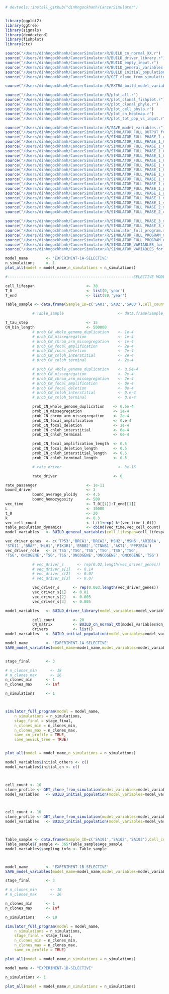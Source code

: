 ```r
# devtools::install_github("dinhngockhanh/CancerSimulator")


library(ggplot2)
library(ggtree)
library(signals)
library(dendextend)
library(fishplot)
library(ctc)

source("/Users/dinhngockhanh/CancerSimulator/R/BUILD_cn_normal_XX.r")
source("/Users/dinhngockhanh/CancerSimulator/R/BUILD_driver_library.r")
source("/Users/dinhngockhanh/CancerSimulator/R/BUILD_empty_input.r")
source("/Users/dinhngockhanh/CancerSimulator/R/BUILD_general_variables.r")
source("/Users/dinhngockhanh/CancerSimulator/R/BUILD_initial_population.r")
source("/Users/dinhngockhanh/CancerSimulator/R/GET_clone_from_simulation.r")

source("/Users/dinhngockhanh/CancerSimulator/R/EXTRA_build_model_variables_from_sample.r")

source("/Users/dinhngockhanh/CancerSimulator/R/plot_all.r")
source("/Users/dinhngockhanh/CancerSimulator/R/plot_clonal_fishplot.r")
source("/Users/dinhngockhanh/CancerSimulator/R/plot_clonal_phylo.r")
source("/Users/dinhngockhanh/CancerSimulator/R/plot_cell_phylo.r")
source("/Users/dinhngockhanh/CancerSimulator/R/plot_cn_heatmap.r")
source("/Users/dinhngockhanh/CancerSimulator/R/plot_tot_pop_vs_input.r")

source("/Users/dinhngockhanh/CancerSimulator/R/SAVE_model_variables.r")
source("/Users/dinhngockhanh/CancerSimulator/R/SIMULATOR_FULL_OUTPUT_for_comparison_between_MATLAB_and_R.r")
source("/Users/dinhngockhanh/CancerSimulator/R/SIMULATOR_FULL_PHASE_1_clonal_population_cleaning.r")
source("/Users/dinhngockhanh/CancerSimulator/R/SIMULATOR_FULL_PHASE_1_CN_chrom_arm_missegregation.r")
source("/Users/dinhngockhanh/CancerSimulator/R/SIMULATOR_FULL_PHASE_1_CN_cnloh_interstitial.r")
source("/Users/dinhngockhanh/CancerSimulator/R/SIMULATOR_FULL_PHASE_1_CN_cnloh_terminal.r")
source("/Users/dinhngockhanh/CancerSimulator/R/SIMULATOR_FULL_PHASE_1_CN_focal_amplification.r")
source("/Users/dinhngockhanh/CancerSimulator/R/SIMULATOR_FULL_PHASE_1_CN_focal_deletion.r")
source("/Users/dinhngockhanh/CancerSimulator/R/SIMULATOR_FULL_PHASE_1_CN_missegregation.r")
source("/Users/dinhngockhanh/CancerSimulator/R/SIMULATOR_FULL_PHASE_1_CN_whole_genome_duplication.r")
source("/Users/dinhngockhanh/CancerSimulator/R/SIMULATOR_FULL_PHASE_1_drivers.r")
source("/Users/dinhngockhanh/CancerSimulator/R/SIMULATOR_FULL_PHASE_1_genotype_cleaning.r")
source("/Users/dinhngockhanh/CancerSimulator/R/SIMULATOR_FULL_PHASE_1_genotype_comparison.r")
source("/Users/dinhngockhanh/CancerSimulator/R/SIMULATOR_FULL_PHASE_1_genotype_initiation.r")
source("/Users/dinhngockhanh/CancerSimulator/R/SIMULATOR_FULL_PHASE_1_genotype_update.r")
source("/Users/dinhngockhanh/CancerSimulator/R/SIMULATOR_FULL_PHASE_1_main.r")
source("/Users/dinhngockhanh/CancerSimulator/R/SIMULATOR_FULL_PHASE_1_selection_rate.r")
source("/Users/dinhngockhanh/CancerSimulator/R/SIMULATOR_FULL_PHASE_2_main.r")
source("/Users/dinhngockhanh/CancerSimulator/R/SIMULATOR_FULL_PHASE_2_copy_number_table.r")

source("/Users/dinhngockhanh/CancerSimulator/R/SIMULATOR_FULL_PHASE_3_main_OLD.r")
source("/Users/dinhngockhanh/CancerSimulator/R/SIMULATOR_FULL_PHASE_3_main.r")
source("/Users/dinhngockhanh/CancerSimulator/R/simulator_full_program.r")
source("/Users/dinhngockhanh/CancerSimulator/R/SIMULATOR_FULL_PROGRAM_many_simulations.r")
source("/Users/dinhngockhanh/CancerSimulator/R/SIMULATOR_FULL_PROGRAM_one_simulation.r")
source("/Users/dinhngockhanh/CancerSimulator/R/SIMULATOR_VARIABLES_for_fitting.r")
source("/Users/dinhngockhanh/CancerSimulator/R/SIMULATOR_VARIABLES_for_simulation.r")
```

```r
model_name        <- 'EXPERIMENT-1A-SELECTIVE'
n_simulations     <- 1
plot_all(model = model_name,n_simulations = n_simulations)
```






```r
#--------------------------------------------------------SELECTIVE MODEL

cell_lifespan                       <- 30
T_0                                 <- list(0,'year')
T_end                               <- list(80,'year')

Table_sample <- data.frame(Sample_ID=c('SA01','SA02','SA03'),Cell_count=c(100,100,100),Age_sample=c(40,60,80))

            # Table_sample                        <- data.frame(Sample_ID='SA01',Cell_count=300,Age_sample=80)

T_tau_step                          <- 15
CN_bin_length                       <- 500000
            # prob_CN_whole_genome_duplication    <- 1e-4
            # prob_CN_missegregation              <- 1e-4
            # prob_CN_chrom_arm_missegregation    <- 1e-4
            # prob_CN_focal_amplification         <- 2e-4
            # prob_CN_focal_deletion              <- 2e-4
            # prob_CN_cnloh_interstitial          <- 2e-4
            # prob_CN_cnloh_terminal              <- 2e-4

            # prob_CN_whole_genome_duplication    <- 0.5e-4
            # prob_CN_missegregation              <- 2e-4
            # prob_CN_chrom_arm_missegregation    <- 2e-4
            # prob_CN_focal_amplification         <- 0e-4
            # prob_CN_focal_deletion              <- 0e-4
            # prob_CN_cnloh_interstitial          <- 0.e-4
            # prob_CN_cnloh_terminal              <- 0.e-4

            prob_CN_whole_genome_duplication    <- 0.5e-4
            prob_CN_missegregation              <- 2e-4
            prob_CN_chrom_arm_missegregation    <- 2e-4
            prob_CN_focal_amplification         <- 0.e-4
            prob_CN_focal_deletion              <- 2e-4
            prob_CN_cnloh_interstitial          <- 0e-4
            prob_CN_cnloh_terminal              <- 0e-4

            prob_CN_focal_amplification_length  <- 0.5
            prob_CN_focal_deletion_length       <- 0.5
            prob_CN_cnloh_interstitial_length   <- 0.5
            prob_CN_cnloh_terminal_length       <- 0.5

            # rate_driver                         <- 8e-16

            rate_driver                         <- 0

rate_passenger                      <- 1e-11
bound_driver                        <- 3
            bound_average_ploidy    <- 4.5
            bound_homozygosity      <- 500
vec_time                            <- T_0[[1]]:T_end[[1]]
L                                   <- 10000
t_0                                 <- 20
k                                   <- 0.3
vec_cell_count                      <- L/(1+exp(-k*(vec_time-t_0)))
table_population_dynamics           <- cbind(vec_time,vec_cell_count)
model_variables   <- BUILD_general_variables(cell_lifespan=cell_lifespan,T_0=T_0,T_end=T_end,T_tau_step=T_tau_step,Table_sample=Table_sample,CN_bin_length=CN_bin_length,prob_CN_whole_genome_duplication=prob_CN_whole_genome_duplication,prob_CN_missegregation=prob_CN_missegregation,prob_CN_chrom_arm_missegregation=prob_CN_chrom_arm_missegregation,prob_CN_focal_amplification=prob_CN_focal_amplification,prob_CN_focal_deletion=prob_CN_focal_deletion,prob_CN_cnloh_interstitial=prob_CN_cnloh_interstitial,prob_CN_cnloh_terminal=prob_CN_cnloh_terminal,prob_CN_focal_amplification_length=prob_CN_focal_amplification_length,prob_CN_focal_deletion_length=prob_CN_focal_deletion_length,prob_CN_cnloh_interstitial_length=prob_CN_cnloh_interstitial_length,prob_CN_cnloh_terminal_length=prob_CN_cnloh_terminal_length,rate_driver=rate_driver,rate_passenger=rate_passenger,bound_driver=bound_driver,bound_average_ploidy=bound_average_ploidy,bound_homozygosity=bound_homozygosity,table_population_dynamics=table_population_dynamics)

vec_driver_genes  <- c('TP53','BRCA1','BRCA2','MSH2','MSH6','ARID1A',
'STK11','BRAF','MLH1','PIK3R1','ERBB2','CTNNB1','AKT1','PPP2R1A')
vec_driver_role   <- c('TSG','TSG','TSG','TSG','TSG','TSG',
'TSG','ONCOGENE','TSG','TSG','ONCOGENE','ONCOGENE','ONCOGENE','TSG')

            # vec_driver_s      <- rep(0.02,length(vec_driver_genes))
            # vec_driver_s[1]   <- 0.14
            # vec_driver_s[2]   <- 0.07
            # vec_driver_s[3]   <- 0.07

            vec_driver_s      <- rep(0.003,length(vec_driver_genes))
            vec_driver_s[1]   <- 0.01
            vec_driver_s[2]   <- 0.005
            vec_driver_s[3]   <- 0.005

model_variables   <- BUILD_driver_library(model_variables=model_variables,vec_driver_genes=vec_driver_genes,vec_driver_role=vec_driver_role,vec_driver_s=vec_driver_s)

            cell_count        <- 20
            CN_matrix         <- BUILD_cn_normal_XX(model_variables$cn_info)
            drivers           <- list()
model_variables   <- BUILD_initial_population(model_variables=model_variables,cell_count=cell_count,CN_matrix=CN_matrix,drivers=drivers)

model_name        <- 'EXPERIMENT-1A-SELECTIVE'
SAVE_model_variables(model_name=model_name,model_variables=model_variables)


stage_final       <- 3

# n_clones_min      <- 18
# n_clones_max      <- 26
n_clones_min      <- 1
n_clones_max      <- Inf

n_simulations     <- 1



simulator_full_program(model = model_name,
    n_simulations = n_simulations,
    stage_final = stage_final,
    n_clones_min = n_clones_min,
    n_clones_max = n_clones_max,
    save_cn_profile = TRUE,
    save_newick_tree = TRUE)


plot_all(model = model_name,n_simulations = n_simulations)
```


```r
model_variables$initial_others <- c()
model_variables$initial_cn <- c()



cell_count <- 10
clone_profile <- GET_clone_from_simulation(model_variables=model_variables,cell_count=cell_count,old_simulation="EXPERIMENT-1A-SELECTIVE_simulation_1",clone="L")
model_variables   <- BUILD_initial_population(model_variables=model_variables,cell_count=cell_count,CN_matrix=clone_profile$CN_profile,drivers=clone_profile$driver_profile)



cell_count <- 10
clone_profile <- GET_clone_from_simulation(model_variables=model_variables,cell_count=cell_count,old_simulation="EXPERIMENT-1A-SELECTIVE_simulation_3",clone="G")
model_variables   <- BUILD_initial_population(model_variables=model_variables,cell_count=cell_count,CN_matrix=clone_profile$CN_profile,drivers=clone_profile$driver_profile)



Table_sample <- data.frame(Sample_ID=c('SA101','SA102','SA103'),Cell_count=c(100,100,100),Age_sample=c(40,60,80))
Table_sample$T_sample <- 365*Table_sample$Age_sample
model_variables$sampling_info <- Table_sample



model_name        <- 'EXPERIMENT-1B-SELECTIVE'
SAVE_model_variables(model_name=model_name,model_variables=model_variables)

stage_final       <- 3

# n_clones_min      <- 18
# n_clones_max      <- 26

n_clones_min      <- 1
n_clones_max      <- Inf

n_simulations     <- 10

simulator_full_program(model = model_name,
    n_simulations = n_simulations,
    stage_final = stage_final,
    n_clones_min = n_clones_min,
    n_clones_max = n_clones_max,
    save_cn_profile = TRUE)

plot_all(model = model_name,n_simulations = n_simulations)
```

```r
model_name <- "EXPERIMENT-1B-SELECTIVE"

n_simulations <- 1

plot_all(model = model_name,n_simulations = n_simulations)
```

